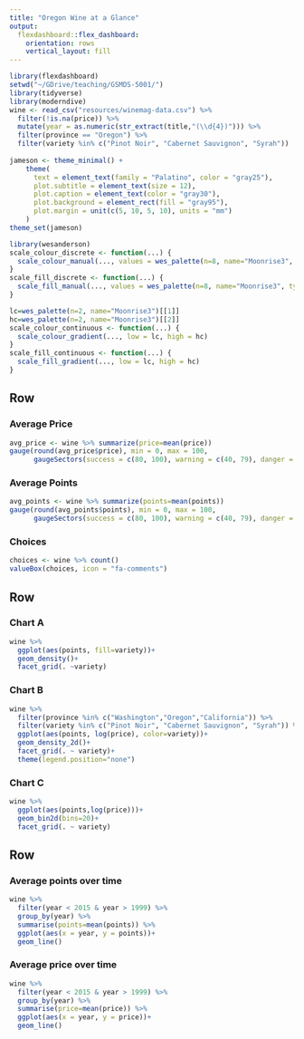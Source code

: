 ```yaml
---
title: "Oregon Wine at a Glance"
output: 
  flexdashboard::flex_dashboard:
    orientation: rows
    vertical_layout: fill
---
```


<style>
blockquote {
  background: #f9f9f9;
  border-left: 5px solid #ccc;
  margin: 1.5em 10px;
  padding: 0.5em 1.5em;
}

strong{
  color: #018080;
}

A{
  color: #018080;
}

</style>

```r
library(flexdashboard)
setwd("~/GDrive/teaching/GSMDS-5001/")
library(tidyverse)
library(moderndive)
wine <- read_csv("resources/winemag-data.csv") %>% 
  filter(!is.na(price)) %>%
  mutate(year = as.numeric(str_extract(title,"(\\d{4})"))) %>% 
  filter(province == "Oregon") %>% 
  filter(variety %in% c("Pinot Noir", "Cabernet Sauvignon", "Syrah"))
  
jameson <- theme_minimal() +
    theme(
      text = element_text(family = "Palatino", color = "gray25"),
      plot.subtitle = element_text(size = 12),
      plot.caption = element_text(color = "gray30"),
      plot.background = element_rect(fill = "gray95"),
      plot.margin = unit(c(5, 10, 5, 10), units = "mm")
    )
theme_set(jameson)

library(wesanderson)
scale_colour_discrete <- function(...) {
  scale_colour_manual(..., values = wes_palette(n=8, name="Moonrise3", type = "continuous"))
}
scale_fill_discrete <- function(...) {
  scale_fill_manual(..., values = wes_palette(n=8, name="Moonrise3", type = "continuous"))
}

lc=wes_palette(n=2, name="Moonrise3")[[1]]
hc=wes_palette(n=2, name="Moonrise3")[[2]]
scale_colour_continuous <- function(...) {
  scale_colour_gradient(..., low = lc, high = hc)
}
scale_fill_continuous <- function(...) {
  scale_fill_gradient(..., low = lc, high = hc)
}
```

Row
-----------------------------------------------------------------------

### Average Price

```r
avg_price <- wine %>% summarize(price=mean(price))
gauge(round(avg_price$price), min = 0, max = 100, 
      gaugeSectors(success = c(80, 100), warning = c(40, 79), danger = c(0, 39)))
```

### Average Points

```r
avg_points <- wine %>% summarize(points=mean(points))
gauge(round(avg_points$points), min = 0, max = 100, 
      gaugeSectors(success = c(80, 100), warning = c(40, 79), danger = c(0, 39)))
```

### Choices

```r
choices <- wine %>% count()
valueBox(choices, icon = "fa-comments")
```

Row {data-height=300}
-----------------------------------------------------------------------


### Chart A

```r
wine %>% 
  ggplot(aes(points, fill=variety))+
  geom_density()+
  facet_grid(. ~variety)
```


### Chart B

```r
wine %>%
  filter(province %in% c("Washington","Oregon","California")) %>% 
  filter(variety %in% c("Pinot Noir", "Cabernet Sauvignon", "Syrah")) %>% 
  ggplot(aes(points, log(price), color=variety))+
  geom_density_2d()+
  facet_grid(. ~ variety)+
  theme(legend.position="none")
```

### Chart C

```r
wine %>% 
  ggplot(aes(points,log(price)))+
  geom_bin2d(bins=20)+
  facet_grid(. ~ variety)
```

Row {.tabset .tabset-fade}
-----------------------------------------------------------------------

### Average points over time
```r
wine %>% 
  filter(year < 2015 & year > 1999) %>% 
  group_by(year) %>% 
  summarise(points=mean(points)) %>% 
  ggplot(aes(x = year, y = points))+
  geom_line()
```

### Average price over time
```r
wine %>% 
  filter(year < 2015 & year > 1999) %>% 
  group_by(year) %>% 
  summarise(price=mean(price)) %>% 
  ggplot(aes(x = year, y = price))+
  geom_line()
```

